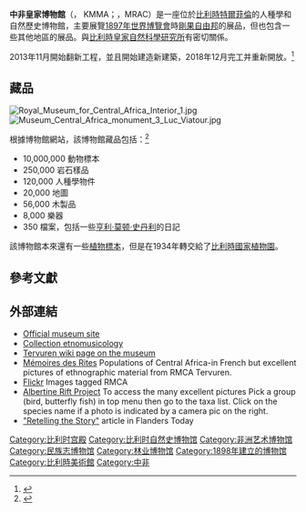 {{Infobox museum
| name             = 中非皇家博物館<br>Koninklijk Museum voor Midden-Afrika
| native_name      =
| native_name_lang =
| image            = Royalmuseumforcentralafrica2004.jpg
| imagesize        = 200
| caption          = 從入口的公園看向博物館建築
| alt              =
| map_type         = Belgium
| map_caption      =
| map_alt          =
| map_size         =
| latitude         = 50.830889
| longitude        = 4.518497
| coordinates_type =
| coordinates_region =
| coordinates_display =
| coordinates_format =
| coordinates      =
| established      = {{start date and age|1898}}
| dissolved        =
| location         ={{BEL}}[[特爾菲倫|特爾菲倫]]
| type             = [[人種學|人種學]]、[[自然歷史|自然歷史]]博物館
| collection       =
| visitors         =
| director         = Guido Gryseels
| president        =
| curator          =
| owner            =
| publictransit    = 44路有軌電車
| car_park         = Yes
| network          =
| website          = {{URL|www.africamuseum.be}}
}}

'''中非皇家博物館'''（{{lang-nl|Koninklijk Museum voor Midden-Afrika}}， KMMA；{{lang-fr|Musée royal de l'Afrique central}}，MRAC）是一座位於[[比利時|比利時]][[特爾菲倫|特爾菲倫]]的人種學和自然歷史博物館，主要展覽[[布魯塞爾世界博覽會_(1897年)|1897年世界博覽會]]時[[剛果自由邦|剛果自由邦]]的展品，但也包含一些其他地區的展品。與[[比利時皇家自然科學研究所|比利時皇家自然科學研究所]]有密切關係。

2013年11月開始翻新工程，並且開始建造新建築，2018年12月完工并重新開放。<ref name=refurb>{{cite web|title=During the renovation|url=http://www.africamuseum.be/renovation/|publisher=Africamuseum.be|accessdate=16 June 2013|archive-date=2018-05-21|archive-url=https://web.archive.org/web/20180521202007/http://www.africamuseum.be/renovation|dead-url=no}}</ref>

==藏品==
[[File:Royal_Museum_for_Central_Africa_Interior_1.jpg|thumb]]
[[File:Museum_Central_Africa_monument_3_Luc_Viatour.jpg|thumb]]

根據博物館網站，該博物館藏品包括：<ref>{{cite web|title=Unique and priceless heritage An overview of our collections|url=http://www.africamuseum.be/museum/collections/general/index_html|publisher=africamuseum.be|accessdate=10 November 2012|archive-date=2018-04-30|archive-url=https://web.archive.org/web/20180430220429/http://www.africamuseum.be/museum/collections/general/index_html|dead-url=no}}</ref>
*10,000,000 動物標本
*250,000 岩石樣品
*120,000 人種學物件
*20,000 地圖
*56,000 木製品
*8,000 樂器
*350 檔案，包括一些[[亨利·莫顿·史丹利|亨利·莫顿·史丹利]]的日記

該博物館本來還有一些[[植物標本|植物標本]]，但是在1934年轉交給了[[比利時國家植物園|比利時國家植物園]]。

==參考文獻==
{{Reflist}}

==外部連結==
{{Commons category|Royal Museum for Central Africa}}
*[http://www.africamuseum.be Official museum site] {{Wayback|url=http://www.africamuseum.be/ |date=20200907075624 }}
*[http://music.africamuseum.be/ Collection etnomusicology] {{Wayback|url=http://music.africamuseum.be/ |date=20210126044425 }}
*[https://web.archive.org/web/20070226161713/http://treekee.com/tervuren/en/wiki/Royal_Museum_for_Central_Africa Tervuren wiki page on the museum] 
*[http://www.civilization.ca/cmc/exhibitions/cultur/tervuren/tera02f.shtml Mémoires des Rites] {{Wayback|url=http://www.civilization.ca/cmc/exhibitions/cultur/tervuren/tera02f.shtml |date=20120314003628 }} Populations of Central Africa-in French but excellent pictures of ethnographic material from RMCA Tervuren.
*[http://www.flickr.com/search/?q=central+africa+museum Flickr] Images tagged RMCA
*[http://projects.bebif.be/enbi/albertinerift/common/  Albertine Rift Project]{{Wayback|url=http://projects.bebif.be/enbi/albertinerift/common/ |date=20120222170544 }} To access the many excellent pictures Pick a group (bird, butterfly fish) in top menu then go to the taxa list. Click on the species name if a photo is indicated by a camera pic on the right.
*[https://web.archive.org/web/20130123231511/http://www.flanderstoday.eu/content/retelling-story "Retelling the Story"] article in Flanders Today

{{coord|50|49|51.20|N|4|31|6.59|E|type:landmark|display=title}}
[[Category:比利时宫殿|Category:比利时宫殿]]
[[Category:比利时自然史博物馆|Category:比利时自然史博物馆]]
[[Category:非洲艺术博物馆|Category:非洲艺术博物馆]]
[[Category:民族志博物馆|Category:民族志博物馆]]
[[Category:林业博物馆|Category:林业博物馆]]
[[Category:1898年建立的博物馆|Category:1898年建立的博物馆]]
[[Category:比利時美術館|Category:比利時美術館]]
[[Category:中非|Category:中非]]